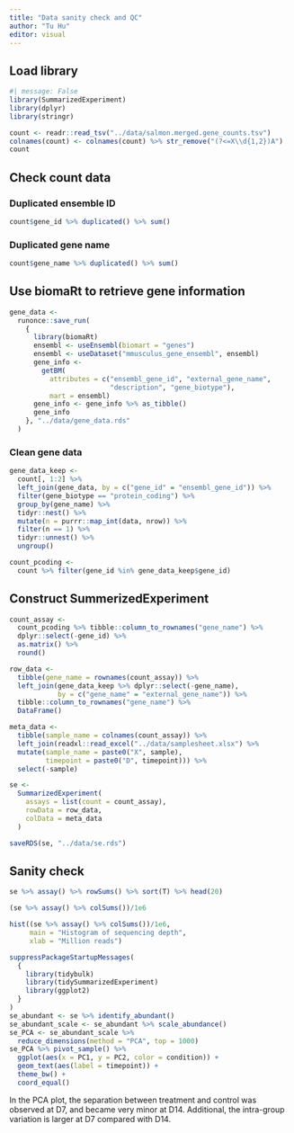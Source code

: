 ```yaml
---
title: "Data sanity check and QC"
author: "Tu Hu"
editor: visual
---
```


## Load library

```r
#| message: False 
library(SummarizedExperiment)
library(dplyr)
library(stringr)

count <- readr::read_tsv("../data/salmon.merged.gene_counts.tsv")
colnames(count) <- colnames(count) %>% str_remove("(?<=X\\d{1,2})A")
count
```

## Check count data

### Duplicated ensemble ID

```r
count$gene_id %>% duplicated() %>% sum()
```

### Duplicated gene name

```r
count$gene_name %>% duplicated() %>% sum()
```

## Use biomaRt to retrieve gene information

```r
gene_data <- 
  runonce::save_run(
    {
      library(biomaRt)
      ensembl <- useEnsembl(biomart = "genes")
      ensembl <- useDataset("mmusculus_gene_ensembl", ensembl)
      gene_info <- 
        getBM(
          attributes = c("ensembl_gene_id", "external_gene_name",
                         "description", "gene_biotype"),
          mart = ensembl)
      gene_info <- gene_info %>% as_tibble()
      gene_info
    }, "../data/gene_data.rds"
  )

```

### Clean gene data

```r
gene_data_keep <- 
  count[, 1:2] %>% 
  left_join(gene_data, by = c("gene_id" = "ensembl_gene_id")) %>% 
  filter(gene_biotype == "protein_coding") %>% 
  group_by(gene_name) %>% 
  tidyr::nest() %>% 
  mutate(n = purrr::map_int(data, nrow)) %>% 
  filter(n == 1) %>% 
  tidyr::unnest() %>% 
  ungroup()
```

```r
count_pcoding <- 
  count %>% filter(gene_id %in% gene_data_keep$gene_id)
```

## Construct SummerizedExperiment

```r
count_assay <- 
  count_pcoding %>% tibble::column_to_rownames("gene_name") %>% 
  dplyr::select(-gene_id) %>% 
  as.matrix() %>% 
  round()

row_data <- 
  tibble(gene_name = rownames(count_assay)) %>% 
  left_join(gene_data_keep %>% dplyr::select(-gene_name), 
            by = c("gene_name" = "external_gene_name")) %>% 
  tibble::column_to_rownames("gene_name") %>% 
  DataFrame()

meta_data <- 
  tibble(sample_name = colnames(count_assay)) %>% 
  left_join(readxl::read_excel("../data/samplesheet.xlsx") %>% 
  mutate(sample_name = paste0("X", sample),
         timepoint = paste0("D", timepoint))) %>% 
  select(-sample)

se <- 
  SummarizedExperiment(
    assays = list(count = count_assay),
    rowData = row_data,
    colData = meta_data
  )

saveRDS(se, "../data/se.rds")
```

## Sanity check

```r
se %>% assay() %>% rowSums() %>% sort(T) %>% head(20)
```

```r
(se %>% assay() %>% colSums())/1e6
```

```r
hist((se %>% assay() %>% colSums())/1e6,
     main = "Histogram of sequencing depth", 
     xlab = "Million reads")
```

```r
suppressPackageStartupMessages(
  {
    library(tidybulk)
    library(tidySummarizedExperiment)
    library(ggplot2)
  }
)
se_abundant <- se %>% identify_abundant()
se_abundant_scale <- se_abundant %>% scale_abundance()
se_PCA <- se_abundant_scale %>% 
  reduce_dimensions(method = "PCA", top = 1000)
se_PCA %>% pivot_sample() %>% 
  ggplot(aes(x = PC1, y = PC2, color = condition)) +
  geom_text(aes(label = timepoint)) +
  theme_bw() +
  coord_equal()
```

In the PCA plot, the separation between treatment and control was observed at D7, and became very minor at D14. Additional, the intra-group variation is larger at D7 compared with D14.
